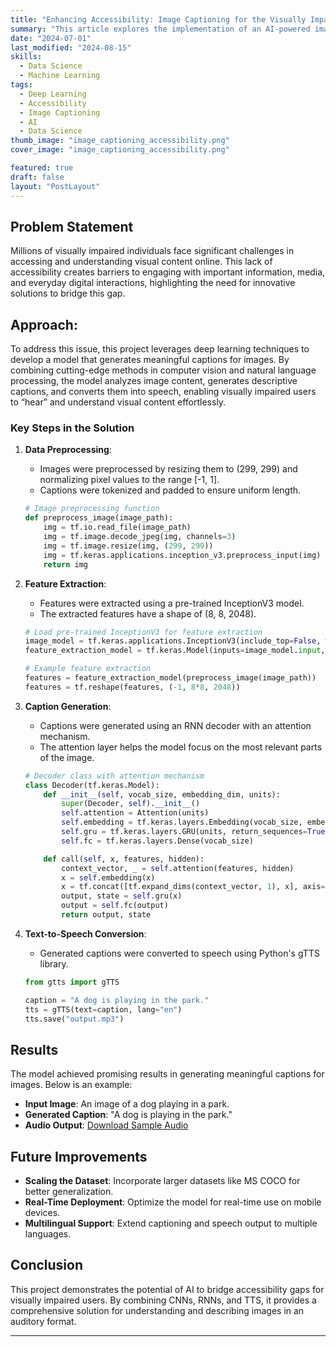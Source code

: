 ```yaml
---
title: "Enhancing Accessibility: Image Captioning for the Visually Impaired"
summary: "This article explores the implementation of an AI-powered image captioning model designed to assist visually impaired users by converting image descriptions into speech."
date: "2024-07-01"
last_modified: "2024-08-15"
skills:
  - Data Science
  - Machine Learning
tags:
  - Deep Learning
  - Accessibility
  - Image Captioning
  - AI
  - Data Science
thumb_image: "image_captioning_accessibility.png"
cover_image: "image_captioning_accessibility.png"

featured: true
draft: false
layout: "PostLayout"
---
```


## Problem Statement

Millions of visually impaired individuals face significant challenges in accessing and understanding visual content online. This lack of accessibility creates barriers to engaging with important information, media, and everyday digital interactions, highlighting the need for innovative solutions to bridge this gap.

## Approach:

To address this issue, this project leverages deep learning techniques to develop a model that generates meaningful captions for images. By combining cutting-edge methods in computer vision and natural language processing, the model analyzes image content, generates descriptive captions, and converts them into speech, enabling visually impaired users to “hear” and understand visual content effortlessly.

### **Key Steps in the Solution**

1. **Data Preprocessing**:
   - Images were preprocessed by resizing them to <LabelHighlight>(299, 299)</LabelHighlight> and normalizing pixel values to the range <LabelHighlight>[-1, 1]</LabelHighlight>.
   - Captions were tokenized and padded to ensure uniform length.

   ```python
   # Image preprocessing function
   def preprocess_image(image_path):
       img = tf.io.read_file(image_path)
       img = tf.image.decode_jpeg(img, channels=3)
       img = tf.image.resize(img, (299, 299))
       img = tf.keras.applications.inception_v3.preprocess_input(img)
       return img
   ```

2. **Feature Extraction**:
   - Features were extracted using a pre-trained InceptionV3 model.
   - The extracted features have a shape of <LabelHighlight>(8, 8, 2048)</LabelHighlight>.

   ```python
   # Load pre-trained InceptionV3 for feature extraction
   image_model = tf.keras.applications.InceptionV3(include_top=False, weights="imagenet")
   feature_extraction_model = tf.keras.Model(inputs=image_model.input, outputs=image_model.output)

   # Example feature extraction
   features = feature_extraction_model(preprocess_image(image_path))
   features = tf.reshape(features, (-1, 8*8, 2048))
   ```

3. **Caption Generation**:
   - Captions were generated using an RNN decoder with an attention mechanism.
   - The attention layer helps the model focus on the most relevant parts of the image.

   ```python
   # Decoder class with attention mechanism
   class Decoder(tf.keras.Model):
       def __init__(self, vocab_size, embedding_dim, units):
           super(Decoder, self).__init__()
           self.attention = Attention(units)
           self.embedding = tf.keras.layers.Embedding(vocab_size, embedding_dim)
           self.gru = tf.keras.layers.GRU(units, return_sequences=True, return_state=True)
           self.fc = tf.keras.layers.Dense(vocab_size)

       def call(self, x, features, hidden):
           context_vector, _ = self.attention(features, hidden)
           x = self.embedding(x)
           x = tf.concat([tf.expand_dims(context_vector, 1), x], axis=-1)
           output, state = self.gru(x)
           output = self.fc(output)
           return output, state
   ```

4. **Text-to-Speech Conversion**:
   - Generated captions were converted to speech using Python's <LabelHighlight>gTTS</LabelHighlight> library.
   
   ```python
   from gtts import gTTS

   caption = "A dog is playing in the park."
   tts = gTTS(text=caption, lang="en")
   tts.save("output.mp3")
   ```

## Results

The model achieved promising results in generating meaningful captions for images. Below is an example:

- **Input Image**: An image of a dog playing in a park.
- **Generated Caption**: "A dog is playing in the park."
- **Audio Output**: [Download Sample Audio](output.mp3)

## Future Improvements

- **Scaling the Dataset**: Incorporate larger datasets like MS COCO for better generalization.
- **Real-Time Deployment**: Optimize the model for real-time use on mobile devices.
- **Multilingual Support**: Extend captioning and speech output to multiple languages.

## Conclusion

This project demonstrates the potential of AI to bridge accessibility gaps for visually impaired users. By combining CNNs, RNNs, and TTS, it provides a comprehensive solution for understanding and describing images in an auditory format.

---
